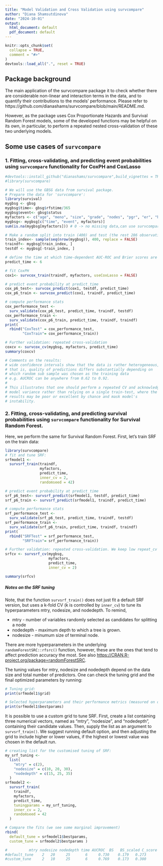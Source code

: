```yaml
---
title: "Model Validation and Cross Validation using survcompare"
author: "Diana Shamsutdinova"
date: "2024-10-01"
output:
  html_document: default
  pdf_document: default
---
```


```r
knitr::opts_chunk$set(
  collapse = TRUE,
  comment = "#>"
)
devtools::load_all(".", reset = TRUE)
```

## Package background

The main application of the survcompare package it to check whether there are considerable non-linear and interaction terms in the data, and to quantify their contributions to the models' performance. Please refer to https://github.com/dianashams/survcompare/blob/main/README.md.

However, as the package uses Cox Proportionate Hazards and Survival Random Forest models, some of the developed functions may be helpful on its own, in particular, to perform a repeated nested cross-validation of these two underlying models.

## Some use cases of `survcompare`

### 1. Fitting, cross-validating, and predicting event probabilities using `survcompare` functionality for CoxPH and CoxLasso

```r
#devtools::install_github("dianashams/survcompare",build_vignettes = TRUE)
#library(survcompare)

# We will use the GBSG data from survival package. 
# Prepare the data for 'survcompare':
library(survival)
mygbsg <- gbsg
mygbsg$time<- gbsg$rfstime/365
mygbsg$event<- gbsg$status
myfactors <- c("age", "meno", "size", "grade", "nodes", "pgr", "er", "hormon")
mygbsg<- mygbsg[c("time", "event", myfactors)]
sum(is.na(mygbsg[myfactors])) # 0 -> no missing data,can use survcompare

# Make a random split into train (400) and test (the rest 286 observations)
train_index<- sample(seq(nrow(mygbsg)), 400, replace = FALSE)
traindf<- mygbsg[train_index, ]
testdf <- mygbsg[-train_index, ]

# define the time at which time-dependent AUC-ROC and Brier scores are to be evaluated
predict_time <- 6

# fit CoxPH 
cox1<- survcox_train(traindf, myfactors, useCoxLasso = FALSE)

# predict event probability at predict_time
cox_p6_test<- survcox_predict(cox1, testdf, predict_time)
cox_p6_train <- survcox_predict(cox1, traindf, predict_time)

# compute performance stats 
cox_performance_test <- 
  surv_validate(cox_p6_test, predict_time, traindf, testdf)
cox_performance_train <- 
  surv_validate(cox_p6_train, predict_time, traindf, traindf)
print(
  rbind("CoxTest" = cox_performance_test,
        "CoxTrain"= cox_performance_train))

# Further validation: repeated cross-validation 
coxcv <- survcox_cv(mygbsg, myfactors, predict_time)
summary(coxcv)

# Comments on the results: 
# wide confidence intervals show that the data is rather heterogeneous, 
# that is, quality of predictions differs substantially depending on 
# which random sub sample was chosen as the training data
# e.g. AUCROC can be anywhere from 0.62 to 0.92.
# 
# This illustrates that one should perform a repeated CV and acknowledge
# model variance rather than relying on a single train-test, where the
# results may be poor or excellent by chance and mask model's
# instability. 
```

### 2. Fitting, cross-validating, and predicting survival probabilities using `survcompare` functionality for Survival Random Forest.

Here, we perform the same for Survival Random Forest. First, let's train SRF on the train data:

```r
library(survcompare)
# fit and tune SRF:
srfmodel1 <-
  survsrf_train(traindf,
                myfactors,
                predict_time,
                inner_cv = 2,
                randomseed = 42)

# predict event probability at predict_time
srf_p6_test<- survsrf_predict(srfmodel1, testdf, predict_time)
srf_p6_train <- survsrf_predict(srfmodel1, traindf, predict_time)

# compute performance stats 
srf_performance_test <- 
  surv_validate(srf_p6_test, predict_time, traindf, testdf)
srf_performance_train <- 
  surv_validate(srf_p6_train, predict_time, traindf, traindf)
print(
  rbind("SRFTest" = srf_performance_test,
        "SRFTrain"= srf_performance_train))

# Further validation: repeated cross-validation. We keep low repeat_cv number for quick compilation, but even 2 repetitions of the 3-fold CVs show large variance of the SRF predictions, similar to that of CoxPH.
srfcv <- survsrf_cv(mygbsg,
                    myfactors,
                    predict_time,
                    inner_cv = 2)

summary(srfcv)

```

##### Notes on the SRF tuning

Note, that the function `survsrf_train()` does not just fit a default SRF version, but uses a k-fold CV (k is controlled by `inner_cv`) to tune its hyperparameters mtry, nodesize, and nodedepth. To remind,

-   mtry - number of variables randomly selected as candidates for splitting a node
-   nodedepth - maximum depth to which a tree is grown.
-   nodesize - minumum size of terminal node.

There are more hyperparameters in the underlying `randomForestSRC::rfsrc()` function, however, these are the ones that tend to affect prediction accuracy the most. See also <https://CRAN.R-project.org/package=randomForestSRC>.

The tuning values for mtry, nodesize and nodedepth depend on the data size and total number of predictors. One can check the tuning grid and the final optimized parameters by running: 
```r
# Tuning grid:
print(srfmodel1$grid)

# Selected hyperparameters and their performance metrics (measured on out-of-sample observations):
print(srfmodel1$bestparams)  
```

It is possible to use a custom grid to tune SRF. First, create a list containing three numerical vectors, named as "mtry", "nodesize", and "nodedepth", containing their candidate values. Then, supply the list as an argument to `survsrf_train()`. We suggest running default option, and then adjusting the grid to include higher or lower values, if the highest or lowest value was chosen in the default run. 

```r
# creating list for the customised tuning of SRF:
my_srf_tuning <-
  list(
    "mtry" = c(2),
    "nodesize" = c(10, 20, 30),
    "nodedepth" = c(15, 25, 35)
  )
srfmodel2 <-
  survsrf_train(
    traindf,
    myfactors,
    predict_time,
    tuningparams = my_srf_tuning,
    inner_cv = 2,
    randomseed = 42
  )

# Compare the fits (we see some marginal improvement)
rbind(
  default_tune = srfmodel1$bestparams,
  custom_tune = srfmodel2$bestparams )

#          mtry nodesize nodedepth time AUCROC  BS   BS_scaled C_score
#default_tune	 2	 20	    25	     6	   0.730	0.179	0.273	    0.673	
#custom_tune	 2	 10	    25	     6	   0.769	0.173	0.300   	0.668

```


